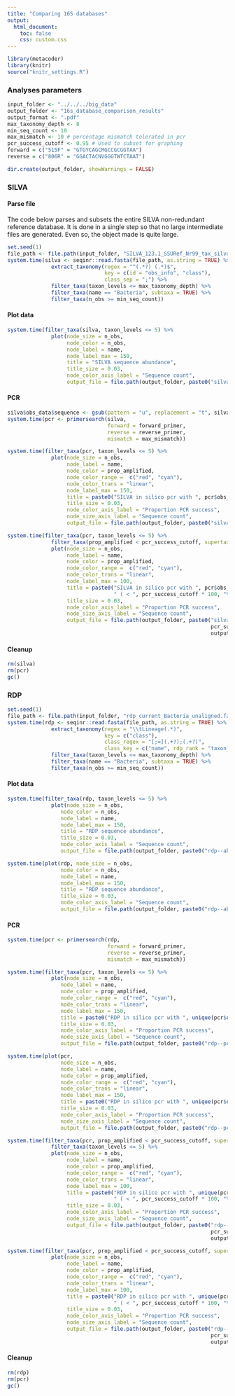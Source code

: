 ```yaml
---
title: "Comparing 16S databases"
output:
  html_document:
    toc: false
    css: custom.css
---
```


```r
library(metacoder)
library(knitr)
source("knitr_settings.R")
```

### Analyses parameters

```r
input_folder <- "../../../big_data"
output_folder <- "16s_database_comparison_results"
output_format <- ".pdf"
max_taxonomy_depth <- 8
min_seq_count <- 10
max_mismatch <- 10 # percentage mismatch tolerated in pcr
pcr_success_cutoff <- 0.95 # Used to subset for graphing
forward = c("515F" = "GTGYCAGCMGCCGCGGTAA")
reverse = c("806R" = "GGACTACNVGGGTWTCTAAT")
```

```r
dir.create(output_folder, showWarnings = FALSE)
```


### SILVA

#### Parse file

The code below parses and subsets the entire SILVA non-redundant reference database.
It is done in a single step so that no large intermediate files are generated.
Even so, the object made is quite large.

```r
set.seed(1)
file_path <- file.path(input_folder, "SILVA_123.1_SSURef_Nr99_tax_silva.fasta")
system.time(silva <- seqinr::read.fasta(file_path, as.string = TRUE) %>%
              extract_taxonomy(regex = "^(.*?) (.*)$",
                               key = c(id = "obs_info", "class"),
                               class_sep = ";") %>% 
              filter_taxa(taxon_levels <= max_taxonomy_depth) %>%
              filter_taxa(name == "Bacteria", subtaxa = TRUE) %>%
              filter_taxa(n_obs >= min_seq_count))
```

#### Plot data

```r
system.time(filter_taxa(silva, taxon_levels <= 5) %>%
              plot(node_size = n_obs,
                   node_color = n_obs,
                   node_label = name,
                   node_label_max = 150,
                   title = "SILVA sequence abundance",
                   title_size = 0.03,
                   node_color_axis_label = "Sequence count",
                   output_file = file.path(output_folder, paste0("silva--abundance_rank_5", output_format))))
```

#### PCR

```r
silva$obs_data$sequence <- gsub(pattern = "u", replacement = "t", silva$obs_data$sequence)
system.time(pcr <- primersearch(silva,
                                forward = forward_primer,
                                reverse = reverse_primer,
                                mismatch = max_mismatch))
```

```r
system.time(filter_taxa(pcr, taxon_levels <= 5) %>%
              plot(node_size = n_obs,
                   node_label = name,
                   node_color = prop_amplified,
                   node_color_range =  c("red", "cyan"),
                   node_color_trans = "linear",
                   node_label_max = 150,
                   title = paste0("SILVA in silico pcr with ", pcr$obs_data$pair_name[1]),
                   title_size = 0.03,
                   node_color_axis_label = "Proportion PCR success",
                   node_size_axis_label = "Sequence count",
                   output_file = file.path(output_folder, paste0("silva--pcr_all_rank_5", output_format))))
```

```r
system.time(filter_taxa(pcr, taxon_levels <= 5) %>%
              filter_taxa(prop_amplified < pcr_success_cutoff, supertaxa = TRUE) %>%
              plot(node_size = n_obs,
                   node_label = name,
                   node_color = prop_amplified,
                   node_color_range =  c("red", "cyan"),
                   node_color_trans = "linear",
                   node_label_max = 100,
                   title = paste0("SILVA in silico pcr with ", pcr$obs_data$pair_name[1], 
                                  " ( < ", pcr_success_cutoff * 100, "%)"),
                   title_size = 0.03,
                   node_color_axis_label = "Proportion PCR success",
                   node_size_axis_label = "Sequence count",
                   output_file = file.path(output_folder, paste0("silva--pcr_rank_5_less_than_", 
                                                                 pcr_success_cutoff * 100, 
                                                                 output_format))))
```

#### Cleanup

```r
rm(silva)
rm(pcr)
gc()
```




### RDP

```r
set.seed(1)
file_path <- file.path(input_folder, "rdp_current_Bacteria_unaligned.fa")
system.time(rdp <- seqinr::read.fasta(file_path, as.string = TRUE) %>% 
              extract_taxonomy(regex = "\\tLineage(.*)",
                               key = c("class"),
                               class_regex = "[;=](.+?);(.+?)",
                               class_key = c("name", rdp_rank = "taxon_info")) %>% 
              filter_taxa(taxon_levels <= max_taxonomy_depth) %>%
              filter_taxa(name == "Bacteria", subtaxa = TRUE) %>%
              filter_taxa(n_obs >= min_seq_count))
```


#### Plot data

```r
system.time(filter_taxa(rdp, taxon_levels <= 5) %>%
              plot(node_size = n_obs,
                 node_color = n_obs,
                 node_label = name,
                 node_label_max = 150,
                 title = "RDP sequence abundance",
                 title_size = 0.03,
                 node_color_axis_label = "Sequence count",
                 output_file = file.path(output_folder, paste0("rdp--abundance_rank_5", output_format))))
```


```r
system.time(plot(rdp, node_size = n_obs,
                 node_color = n_obs,
                 node_label = name,
                 node_label_max = 150,
                 title = "RDP sequence abundance",
                 title_size = 0.03,
                 node_color_axis_label = "Sequence count",
                 output_file = file.path(output_folder, paste0("rdp--abundance_all_taxa", output_format))))
```


#### PCR

```r
system.time(pcr <- primersearch(rdp,
                                forward = forward_primer,
                                reverse = reverse_primer,
                                mismatch = max_mismatch))
```

```r
system.time(filter_taxa(pcr, taxon_levels <= 5) %>%
              plot(node_size = n_obs,
                 node_label = name,
                 node_color = prop_amplified,
                 node_color_range =  c("red", "cyan"),
                 node_color_trans = "linear",
                 node_label_max = 150,
                 title = paste0("RDP in silico pcr with ", unique(pcr$obs_data$pair_name)[2]),
                 title_size = 0.03,
                 node_color_axis_label = "Proportion PCR success",
                 node_size_axis_label = "Sequence count",
                 output_file = file.path(output_folder, paste0("rdp--pcr_rank_5", output_format))))
```

```r
system.time(plot(pcr,
                 node_size = n_obs,
                 node_label = name,
                 node_color = prop_amplified,
                 node_color_range =  c("red", "cyan"),
                 node_color_trans = "linear",
                 node_label_max = 150,
                 title = paste0("RDP in silico pcr with ", unique(pcr$obs_data$pair_name)[2]),
                 title_size = 0.03,
                 node_color_axis_label = "Proportion PCR success",
                 node_size_axis_label = "Sequence count",
                 output_file = file.path(output_folder, paste0("rdp--pcr_all_taxa", output_format))))
```



```r
system.time(filter_taxa(pcr, prop_amplified < pcr_success_cutoff, supertaxa = TRUE) %>%
              filter_taxa(taxon_levels <= 5) %>%
              plot(node_size = n_obs,
                   node_label = name,
                   node_color = prop_amplified,
                   node_color_range =  c("red", "cyan"),
                   node_color_trans = "linear",
                   node_label_max = 100,
                   title = paste0("RDP in silico pcr with ", unique(pcr$obs_data$pair_name)[2], 
                                  " ( < ", pcr_success_cutoff * 100, "%)"),
                   title_size = 0.03,
                   node_color_axis_label = "Proportion PCR success",
                   node_size_axis_label = "Sequence count",
                   output_file = file.path(output_folder, paste0("rdp--pcr_rank_5_less_than_", 
                                                                 pcr_success_cutoff * 100, 
                                                                 output_format))))
```


```r
system.time(filter_taxa(pcr, prop_amplified < pcr_success_cutoff, supertaxa = TRUE) %>%
              plot(node_size = n_obs,
                   node_label = name,
                   node_color = prop_amplified,
                   node_color_range =  c("red", "cyan"),
                   node_color_trans = "linear",
                   node_label_max = 100,
                   title = paste0("RDP in silico pcr with ", unique(pcr$obs_data$pair_name)[2], 
                                  " ( < ", pcr_success_cutoff * 100, "%)"),
                   title_size = 0.03,
                   node_color_axis_label = "Proportion PCR success",
                   node_size_axis_label = "Sequence count",
                   output_file = file.path(output_folder, paste0("rdp--pcr_all_taxa_less_than_", 
                                                                 pcr_success_cutoff * 100, 
                                                                 output_format))))
```


#### Cleanup

```r
rm(rdp)
rm(pcr)
gc()
```

